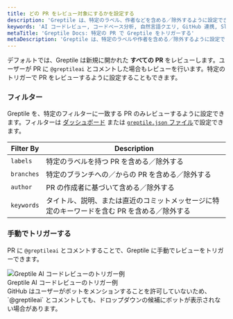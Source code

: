 ```yaml
---
title: どの PR をレビュー対象にするかを設定する
description: 'Greptile は、特定のラベル、作者などを含める／除外するように設定できます。'
keywords: 'AI コードレビュー, コードベース分析, 自然言語クエリ, GitHub 連携, Slack 連携, PR レビューボット'
metaTitle: 'Greptile Docs: 特定の PR で Greptile をトリガーする'
metaDescription: 'Greptile は、特定のラベルや作者を含める／除外するように設定できます。'
---
```


デフォルトでは、Greptile は新規に開かれた **すべての PR** をレビューします。ユーザーが PR に `@greptileai` とコメントした場合もレビューを行います。特定のトリガーで PR をレビューするように設定することもできます。

### フィルター

Greptile を、特定のフィルターに一致する PR のみレビューするように設定できます。フィルターは [ダッシュボード](https://app.greptile.com/review) または [`greptile.json` ファイル](/ja/code-review-bot/greptile-json)で設定できます。

| Filter By | Description                           |
| --------- | ------------------------------------- |
| `labels`  | 特定のラベルを持つ PR を含める／除外する |
| `branches` | 特定のブランチへの／からの PR を含める／除外する |
| `author` | PR の作成者に基づいて含める／除外する |
| `keywords` | タイトル、説明、または直近のコミットメッセージに特定のキーワードを含む PR を含める／除外する |

### 手動でトリガーする

PR に `@greptileai` とコメントすることで、Greptile に手動でレビューをトリガーできます。

<Frame>
  <img src="/images/cr-bot/manual-trigger.gif" alt="Greptile AI コードレビューのトリガー例" />

  <figcaption>Greptile AI コードレビューのトリガー例</figcaption>
</Frame>

<Note>
  GitHub はユーザーがボットをメンションすることを許可していないため、`@greptileai` とコメントしても、ドロップダウンの候補にボットが表示されない場合があります。
</Note>